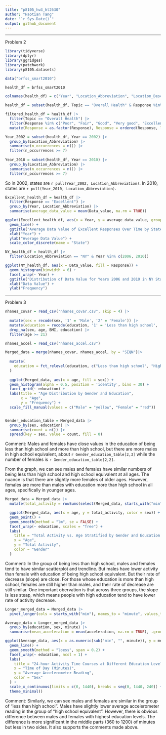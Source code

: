 ```yaml
---
title: "p8105_hw3_ht2630"
author: "Haotian Tang"
date: "`r Sys.Date()`"
output: github_document
---
```


---

Problem 2

```r

library(tidyverse)
library(dplyr)
library(ggridges)
library(patchwork)
library(p8105.datasets)

data("brfss_smart2010") 

health_df = brfss_smart2010

colnames(health_df) = c("Year", "Location_Abbreviation", "Location_Description", "Class", "Topic", "Health_Question", "Response", "Sample_Size", "Data_value", "Confidence_Limit_Low", "Confidence_Limit_High", "Display_Order", "Data_Value_Unit", "Data_Value_Type", "Data_Value_Footnote_Symbol", "Data_Value_Footnote", "Data_Source", "Class_ID", "Topic_ID", "Location_ID", "Question_ID", "RESP_ID", "Geographic_Location")

health_df = subset(health_df, Topic == "Overall Health" & Response %in% c("Poor", "Fair", "Good", "Very good", "Excellent"))

filtered_health_df = health_df |>
  filter(Topic == "Overall Health") |> 
  filter(Response %in% c("Poor", "Fair", "Good", "Very good", "Excellent")) |> 
  mutate(Response = as.factor(Response), Response = ordered(Response, levels = c("Poor", "Fair", "Good", "Very good", "Excellent")), ordered = TRUE) 

Year_2002 = subset(health_df, Year == 2002) |> 
  group_by(Location_Abbreviation) |> 
  summarise(n_occurrences = n()) |> 
  filter(n_occurrences >= 7)
 
Year_2010 = subset(health_df, Year == 2010) |> 
  group_by(Location_Abbreviation) |> 
  summarise(n_occurrences = n()) |> 
  filter(n_occurrences >= 7)

```
So in 2002, states are `r pull(Year_2002, Location_Abbreviation)`. 
In 2010, states are `r pull(Year_2010, Location_Abbreviation)`. 

```r
Excellent_health_df = health_df |> 
  filter(Response == "Excellent") |> 
  group_by(Year, Location_Abbreviation) |>
  summarise(average_data_value = mean(Data_value, na.rm = TRUE))

ggplot(Excellent_health_df, aes(x = Year, y = average_data_value, group = Location_Abbreviation, color = Location_Abbreviation)) +
  geom_line() +
  ggtitle("Average Data Value of Excellent Responses Over Time by State") +
  xlab("Year") +
  ylab("Average Data Value") +
  scale_color_discrete(name = "State")
```

```r
NY_health_df = health_df |> 
  filter(Location_Abbreviation == "NY" & Year %in% c(2006, 2010))

ggplot(NY_health_df, aes(x = Data_value, fill = Response)) +
  geom_histogram(binwidth = 6) +
  facet_wrap(~ Year) +
  ggtitle("Distribution of Data Value for Years 2006 and 2010 in NY State") +
  xlab("Data Value") +
  ylab("Frequency")
```

---
Problem 3
```r

nhanes_covar = read_csv("nhanes_covar.csv", skip = 4) |> 
 
  mutate(sex = recode(sex, '1' = 'Male', '2' = 'Female')) |> 
  mutate(education = recode(education, '1' = 'Less than high school', '2' = 'High school equivalent', '3' = 'More than high school')) |>
  drop_na(sex, age, BMI, education) |>
  filter(age >= 21)

nhanes_accel = read_csv("nhanes_accel.csv") 

Merged_data = merge(nhanes_covar, nhanes_accel, by = "SEQN")|>
  
  mutate(
    education = fct_relevel(education, c("Less than high school", "High school equivalent", "More than high school"))
  )
  
  ggplot(Merged_data, aes(x = age, fill = sex)) + 
  geom_histogram(alpha = 0.5, position = 'identity', bins = 30) +
  facet_grid(~ education) +
  labs(title = "Age Distribution by Gender and Education",
       x = "Age",
       y = "Frequency") +
  scale_fill_manual(values = c("Male" = "yellow", "Female" = "red"))


Gender_education_table = Merged_data |> 
  group_by(sex, education) |> 
  summarise(count = n()) |>
  spread(key = sex, value = count, fill = 0)

```
Comment: 
Males and females have close values in the education of being less than high school and more than high school, but there are more males in high school equivalent, about `r Gender_education_table[2,3]` while the number of females is `r Gender_education_table[2,2]`.

From the graph, we can see males and females have similar numbers of being less than high school and high school equivalent at all ages. The nuance is that there are slightly more females of older ages. However, females are more than males with education more than high school in all ages, specifically in younger ages. 

```r
Merged_data = Merged_data |> 
  mutate(total_activity = rowSums(select(Merged_data, starts_with("min"))))  

  ggplot(Merged_data, aes(x = age, y = total_activity, color = sex)) +
  geom_point() +
  geom_smooth(method = "lm", se = FALSE) +
  facet_wrap(~ education, scales = "free") +
  labs(
    title = "Total Activity vs. Age Stratified by Gender and Education Level",
    x = "Age",
    y = "Total Activity",
    color = "Gender"
  ) 
```
Comment: 
In the group of being less than high school, males and females tend to have similar scatterplot and trendline. But males have lower activity than female with education of being high school equivalent. But their rate of decrease (slope) are close. For those whose education is more than high school, females are still higher than males, and their rate of decrease are still similar. One important obervation is that across three groups, the slope is less steap, which means people with high education tend to have lower rate of activity decrease. 


```r

Longer_merged_data = Merged_data |> 
  pivot_longer(cols = starts_with("min"), names_to = "minute", values_to = "acceleration")

Average_data = Longer_merged_data |>
  group_by(education, sex, minute) |>
  summarise(mean_acceleration = mean(acceleration, na.rm = TRUE), .groups = 'drop')

ggplot(Average_data, aes(x = as.numeric(sub("min", "", minute)), y = mean_acceleration, color = sex)) +
  geom_line() +
  geom_smooth(method = "loess", span = 0.2) +
  facet_wrap(~ education, ncol = 1) +
  labs(
    title = "24-hour Activity Time Courses at Different Education Levels",
    x = "Time of Day (Minutes)",
    y = "Average Accelerometer Reading",
    color = "Sex"
  ) +
  scale_x_continuous(limits = c(0, 1440), breaks = seq(0, 1440, 240)) +
  theme_minimal()


```
Comment: 
Similarly, we can see males and females are similar in the group of "less than high school". Males have slightly lower average accelerometer reading in the group of "high school equivalent". However, there is obvious difference between males and females with highest education levels. The difference is more significant in the middle parts (360 to 1200) of minutes but less in two sides. It also supports the comments made above.


